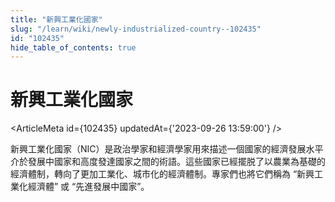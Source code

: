 ```yaml
---
title: "新興工業化國家"
slug: "/learn/wiki/newly-industrialized-country--102435"
id: "102435"
hide_table_of_contents: true
---
```



# 新興工業化國家

<ArticleMeta id={102435} updatedAt={'2023-09-26 13:59:00'} />
<div className='border-solid border-b border-t-0 my-4 border-[var(--ifm-color-gray-300)]' />

新興工業化國家（NIC）是政治學家和經濟學家用來描述一個國家的經濟發展水平介於發展中國家和高度發達國家之間的術語。這些國家已經擺脱了以農業為基礎的經濟體制，轉向了更加工業化、城市化的經濟體制。專家們也將它們稱為 “新興工業化經濟體” 或 “先進發展中國家”。
